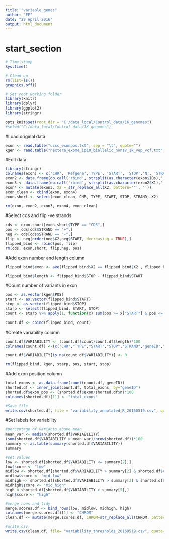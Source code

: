 ```yaml
---
title: "variable_genes"
author: "EF"
date: "29 April 2016"
output: html_document
---
```

# start_section
  
```r

# Time stamp
Sys.time()

# Clean up
rm(list=ls())
graphics.off()

# Set root working folder
library(knitr)
library(dplyr)
library(ggplot2)
library(stringr)

opts_knit$set(root.dir = "C:/data_local/Control_data/1K_genomes")
#setwd("C:/data_local/Control_data/1K_genomes")

```
#Load original data
```r
exon <- read.table("ucsc_exonpos.txt", sep = "\t", quote="")
kgen <- read.table("nextera_exome_ip10_biallelic_nonsv_1k_vep_vcf.txt", header=TRUE, sep = "\t", quote="")

```

#Edit data
```r
library(stringr)
colnames(exon) <- c('CHR', 'Refgene','TYPE', 'START', 'STOP','N', 'STRAND', 'X', 'IDs')
exon2 <- data.frame(do.call('rbind', strsplit(as.character(exon$IDs),';',fixed=TRUE)))
exon3 <- data.frame(do.call('rbind', strsplit(as.character(exon2$X1),' ',fixed=TRUE)))
exon4 <- mutate(exon3, X2 = str_replace_all(X2, pattern='"', ''))
exon_clean <- cbind(exon, exon4)
exon.short <- select(exon_clean, CHR, TYPE, START, STOP, STRAND, X2)

rm(exon, exon2, exon3, exon4, exon_clean)
```

#Select cds and flip -ve strands
```r
cds <- exon.short[exon.short$TYPE == "CDS",]
pos <- cds[cds$STRAND == "+",]
neg <- cds[cds$STRAND == "-",]
flip <- neg[order(neg$X2,neg$START, decreasing = TRUE),]
flipped_bind <- rbind(pos, flip)
rm(cds, exon.short, flip,neg, pos)
```

#Add exon number and length column
```r
flipped_bind$exon <- ave(flipped_bind$X2 == flipped_bind$X2 , flipped_bind$X2, FUN=cumsum)

flipped_bind$length <- flipped_bind$STOP - flipped_bind$START
```

#Count number of variants in exon
```r
pos <- as.vector(kgen$POS)
start <- as.vector(flipped_bind$START)
stop <- as.vector(flipped_bind$STOP)
starp <- select(flipped_bind, START, STOP)
count <- starp %>% apply(1, function(x) sum(pos >= x["START"] & pos <= x["STOP"]))

count.df <- cbind(flipped_bind, count)
```

#Create variability column
```r
count.df$VARIABILITY <- (count.df$count/count.df$length)*100
colnames(count.df) <-(c("CHR","TYPE","START","STOP","STRAND","geneID","exon","length","count","VARIABILITY"))

count.df$VARIABILITY[is.na(count.df$VARIABILITY)] <- 0

rm(flipped_bind, kgen, starp, pos, start, stop)
```

#Add exon position column
```r
total_exons <- as.data.frame(count(count.df, geneID))
shorted.df <- inner_join(count.df, total_exons, by="geneID")
shorted.df$exon_pos <- (shorted.df$exon/shorted.df$n)*100
colnames(shorted.df)[11] <- "total_exons"

#Save file
write.csv(shorted.df, file = "variability_annotated_R_20160519.csv", quote=FALSE)

```

#Set labels for variability
```r
#percentage of variants above mean
mean_var <- median(shorted.df$VARIABILITY)
(sum(shorted.df$VARIABILITY > mean_var)/nrow(shorted.df))*100
summary <- as.table(summary(shorted.df$VARIABILITY))
summary

#set values
low <- shorted.df[shorted.df$VARIABILITY <= summary[2],]
low$score <- "low"
midlow <- shorted.df[shorted.df$VARIABILITY > summary[2] & shorted.df$VARIABILITY <= summary[3],]
midlow$score <- "mid_low"
midhigh <- shorted.df[shorted.df$VARIABILITY > summary[3] & shorted.df$VARIABILITY <= summary[5],]
midhigh$score <- "mid_high"
high <-shorted.df[shorted.df$VARIABILITY > summary[5],]
high$score <- "high"

#merge rows and tidy
merge.scores.df <- bind_rows(low, midlow, midhigh, high)
colnames(merge.scores.df)[1] <- "CHROM"
clean.df <- mutate(merge.scores.df, CHROM=str_replace_all(CHROM, pattern="chr", ""))

#write csv
write.csv(clean.df, file= "variability_thresholds_20160519.csv", quote=FALSE)
```
